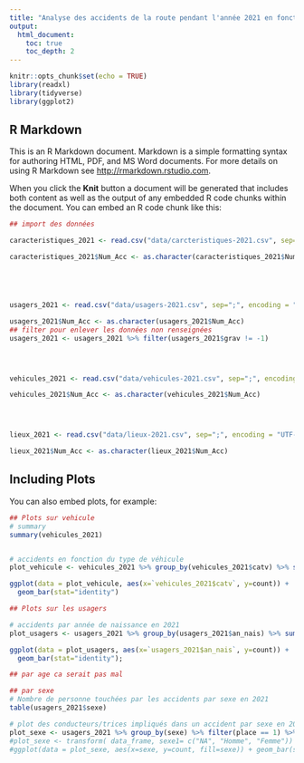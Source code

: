 ---
title: "Analyse des accidents de la route pendant l'année 2021 en fonction du lieu, de la période, de l'age et du sexe"
output:
  html_document:
    toc: true
    toc_depth: 2
---

```{r setup, include=FALSE}
knitr::opts_chunk$set(echo = TRUE)
library(readxl)
library(tidyverse)
library(ggplot2)
```

## R Markdown

This is an R Markdown document. Markdown is a simple formatting syntax for authoring HTML, PDF, and MS Word documents. For more details on using R Markdown see <http://rmarkdown.rstudio.com>.

When you click the **Knit** button a document will be generated that includes both content as well as the output of any embedded R code chunks within the document. You can embed an R code chunk like this:

```{r}
## import des données

caracteristiques_2021 <- read.csv("data/carcteristiques-2021.csv", sep=";", encoding = "UTF-8")

caracteristiques_2021$Num_Acc <- as.character(caracteristiques_2021$Num_Acc)





usagers_2021 <- read.csv("data/usagers-2021.csv", sep=";", encoding = "UTF-8")

usagers_2021$Num_Acc <- as.character(usagers_2021$Num_Acc)
## filter pour enlever les données non renseignées
usagers_2021 <- usagers_2021 %>% filter(usagers_2021$grav != -1)




vehicules_2021 <- read.csv("data/vehicules-2021.csv", sep=";", encoding = "UTF-8")

vehicules_2021$Num_Acc <- as.character(vehicules_2021$Num_Acc)




lieux_2021 <- read.csv("data/lieux-2021.csv", sep=";", encoding = "UTF-8")

lieux_2021$Num_Acc <- as.character(lieux_2021$Num_Acc)
```

## Including Plots

You can also embed plots, for example:

```{r pressure, echo=FALSE}
## Plots sur vehicule
# summary
summary(vehicules_2021)


# accidents en fonction du type de véhicule
plot_vehicule <- vehicules_2021 %>% group_by(vehicules_2021$catv) %>% summarize("count" = n()) %>% filter(count > 500 & count < 50000)

ggplot(data = plot_vehicule, aes(x=`vehicules_2021$catv`, y=count)) +
  geom_bar(stat="identity")

```

```{r}
## Plots sur les usagers

# accidents par année de naissance en 2021
plot_usagers <- usagers_2021 %>% group_by(usagers_2021$an_nais) %>% summarize("count" = n())

ggplot(data = plot_usagers, aes(x=`usagers_2021$an_nais`, y=count)) +
  geom_bar(stat="identity");

## par age ca serait pas mal

## par sexe
# Nombre de personne touchées par les accidents par sexe en 2021
table(usagers_2021$sexe)

# plot des conducteurs/trices impliqués dans un accident par sexe en 2021
plot_sexe <- usagers_2021 %>% group_by(sexe) %>% filter(place == 1) %>% summarize("count" = n())
#plot_sexe <- transform( data_frame, sexe1= c("NA", "Homme", "Femme"))
#ggplot(data = plot_sexe, aes(x=sexe, y=count, fill=sexe)) + geom_bar(stat="identity");

```
